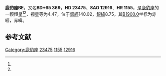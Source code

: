 {{Starbox begin
| name = 鹿豹座BE
}}
{{Starbox observe
| epoch = [[J2000.0|J2000.0]]
| constell = [[鹿豹座|鹿豹座]]<ref name=SIMBAD>{{cite web
 | url=http://simbad.u-strasbg.fr/simbad/sim-id?Ident=HR+1155
 | title =Pulsating variable Star
 | publisher=Centre de Données astronomiques de Strasbourg
 | work=SIMBAD
 | accessdate=2012-07-13}}</ref><ref name=DATA>{{cite web
 | url=http://vizier.u-strasbg.fr/viz-bin/VizieR-5?-out.add=.&-source=5050&-corr=PK=HR&-out.max=9999&HR=1155
 | title=VizieR Detailed Page
 | accessdate=2012-07-13
 | archive-date=2019-02-19
 | archive-url=https://web.archive.org/web/20190219020214/http://vizier.u-strasbg.fr/viz-bin/VizieR-5?-out.add=.&-source=5050&-corr=PK=HR&-out.max=9999&HR=1155
 | dead-url=no
 }}</ref>
| 星官 = 
| ra = {{RA|3|49|31.2}}<ref name=SIMBAD /><ref name=DATA />
| dec = {{DEC|+65|31|34}}<ref name=SIMBAD /><ref name=DATA />
| appmag_v = 4.47<ref name=SIMBAD /><ref name=DATA />
}}
{{Starbox character
| class = M2+IIab<ref name=SIMBAD /><ref name=DATA />
| b-v = 1.88<ref name=SIMBAD /><ref name=DATA />
| u-b = 2.13<ref name=SIMBAD /><ref name=DATA />
| r-i = 1.42<ref name=SIMBAD /><ref name=DATA />
| variable = 
}}
{{Starbox astrometry
| radial_v = 2.13
| prop_mo_ra = -3
| parallax = 0.014
| p_error = 
}}
{{Starbox catalog
| names =BD+65 369，[[SAO星表|SAO]] 12916，[[HD星表|HD]] 23475，[[HR星表|HR]] 1155}}
{{Starbox reference |Simbad=HR+1155}}
{{Starbox end}}

'''鹿豹座BE'''，又名'''BD+65 369'''，'''HD 23475'''、'''SAO 12916'''、'''HR 1155'''，是[[鹿豹座|鹿豹座]]的一颗恒星<ref name=SIMBAD /><ref name=DATA />，视星等为4.47，位于[[銀道座標系|銀經]]140.02，[[銀道座標系|銀緯]]8.75，其[[B1900.0|B1900.0]]坐标为赤經{{RA|3|40|21.6}}，赤緯{{DEC|+65|8.75|1}}。

== 参考文献 ==
{{reflist}}

{{star-stub}}

{{鹿豹座恒星}}
[[Category:鹿豹座|Category:鹿豹座]]
[[Category:HD和HDE天體|23475]]
[[Category:HR天體|1155]]
[[Category:SAO天體|12916]]